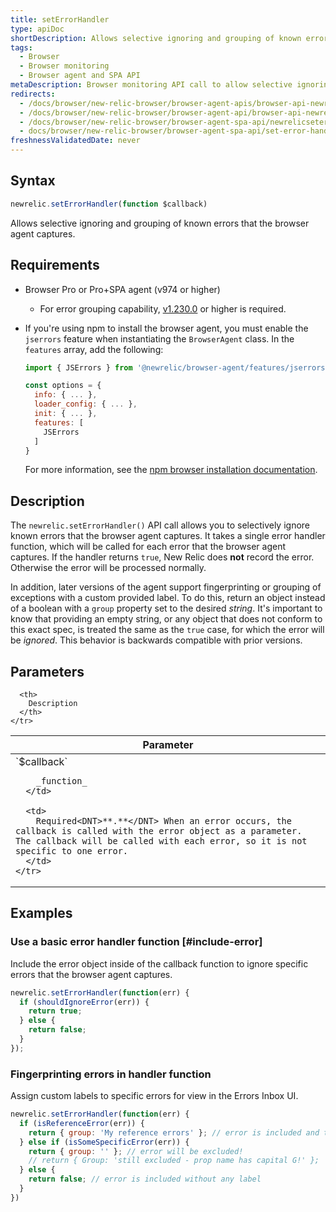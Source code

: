 ```yaml
---
title: setErrorHandler
type: apiDoc
shortDescription: Allows selective ignoring and grouping of known errors that the browser agent captures.
tags:
  - Browser
  - Browser monitoring
  - Browser agent and SPA API
metaDescription: Browser monitoring API call to allow selective ignoring and grouping of known errors captured by the agent.
redirects:
  - /docs/browser/new-relic-browser/browser-agent-apis/browser-api-newrelicseterrorhandler
  - /docs/browser/new-relic-browser/browser-agent-api/browser-api-newrelicseterrorhandler
  - /docs/browser/new-relic-browser/browser-agent-spa-api/newrelicseterrorhandler-browser-agent-api
  - docs/browser/new-relic-browser/browser-agent-spa-api/set-error-handler
freshnessValidatedDate: never
---
```


## Syntax

```js
newrelic.setErrorHandler(function $callback)
```

Allows selective ignoring and grouping of known errors that the browser agent captures.

## Requirements

* Browser Pro or Pro+SPA agent (v974 or higher)
  * For error grouping capability, [v1.230.0](/docs/release-notes/new-relic-browser-release-notes/browser-agent-release-notes/browser-agent-v1.230.0) or higher is required.
* If you're using npm to install the browser agent, you must enable the `jserrors` feature when instantiating the `BrowserAgent` class. In the `features` array, add the following:

  ```js
  import { JSErrors } from '@newrelic/browser-agent/features/jserrors';

  const options = {
    info: { ... },
    loader_config: { ... },
    init: { ... },
    features: [
      JSErrors
    ]
  }
  ```

  For more information, see the [npm browser installation documentation](https://www.npmjs.com/package/@newrelic/browser-agent#new-relic-browser-agent).

## Description

The `newrelic.setErrorHandler()` API call allows you to selectively ignore known errors that the browser agent captures. It takes a single error handler function, which will be called for each error that the browser agent captures. If the handler returns `true`, New Relic does **not** record the error. Otherwise the error will be processed normally.

In addition, later versions of the agent support fingerprinting or grouping of exceptions with a custom provided label. To do this, return an object instead of a boolean with a `group` property set to the desired _string_. It's important to know that providing an empty string, or any object that does not conform to this exact spec, is treated the same as the `true` case, for which the error will be _ignored_. This behavior is backwards compatible with prior versions.

## Parameters

<table>
  <thead>
    <tr>
      <th width="25%">
        Parameter
      </th>

      <th>
        Description
      </th>
    </tr>
  </thead>

  <tbody>
    <tr>
      <td>
        `$callback`

        _function_
      </td>

      <td>
        Required<DNT>**.**</DNT> When an error occurs, the callback is called with the error object as a parameter. The callback will be called with each error, so it is not specific to one error.
      </td>
    </tr>
  </tbody>
</table>

## Examples

### Use a basic error handler function [#include-error]

Include the error object inside of the callback function to ignore specific errors that the browser agent captures.

```js
newrelic.setErrorHandler(function(err) {
  if (shouldIgnoreError(err)) {
    return true;
  } else {
    return false;
  }
});
```

### Fingerprinting errors in handler function

Assign custom labels to specific errors for view in the Errors Inbox UI.

```js
newrelic.setErrorHandler(function(err) {
  if (isReferenceError(err)) {
    return { group: 'My reference errors' }; // error is included and tagged under this label
  } else if (isSomeSpecificError(err)) {
    return { group: '' }; // error will be excluded!
    // return { Group: 'still excluded - prop name has capital G!' };
  } else {
    return false; // error is included without any label
  }
})
```
